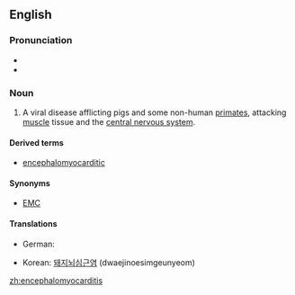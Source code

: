 ==English==

===Pronunciation===

* {{IPA|ɛnˌsɛfəloʊmaɪoʊkaɹˈdaɪtɪs}}
* {{rhymes|aɪtɪs}}

===Noun===
{{en-noun|-}}

# {{context|veterinary medicine|lang=en}} A viral disease afflicting pigs and some non-human [[primate]]s, attacking [[muscle]] tissue and the [[central nervous system]].

====Derived terms====
* [[encephalomyocarditic]]

====Synonyms====
* [[EMC]]

====Translations====
{{trans-top|viral disease affecting pigs and primates}}
* German: {{t|de|Enzephalomyokarditis}}
{{trans-mid}}
* Korean: [[돼지뇌심근염]] (dwaejinoesimgeunyeom)
{{trans-bottom}}

[[zh:encephalomyocarditis]]